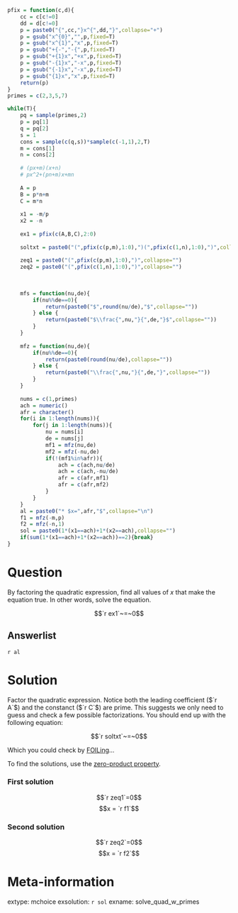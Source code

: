 ```r


pfix = function(c,d){
    cc = c[c!=0]
    dd = d[c!=0]
    p = paste0("{",cc,"}x^{",dd,"}",collapse="+")
    p = gsub("x^{0}","",p,fixed=T)
    p = gsub("x^{1}","x",p,fixed=T)
    p = gsub("+{-","-{",p,fixed=T)
    p = gsub("+{1}x","+x",p,fixed=T)
    p = gsub("-{1}x","-x",p,fixed=T)
    p = gsub("{-1}x","-x",p,fixed=T)
    p = gsub("{1}x","x",p,fixed=T)
    return(p)
}
primes = c(2,3,5,7)

while(T){
    pq = sample(primes,2)
    p = pq[1]
    q = pq[2]
    s = 1
    cons = sample(c(q,s))*sample(c(-1,1),2,T)
    m = cons[1]
    n = cons[2]
    
    # (px+m)(x+n)
    # px^2+(pn+m)x+mn
    
    A = p
    B = p*n+m
    C = m*n
    
    x1 = -m/p
    x2 = -n
    
    ex1 = pfix(c(A,B,C),2:0)
    
    soltxt = paste0("(",pfix(c(p,m),1:0),")(",pfix(c(1,n),1:0),")",collapse="")
    
    zeq1 = paste0("(",pfix(c(p,m),1:0),")",collapse="")
    zeq2 = paste0("(",pfix(c(1,n),1:0),")",collapse="")
    
    
    
    mfs = function(nu,de){
        if(nu%%de==0){
            return(paste0("$",round(nu/de),"$",collapse=""))
        } else {
            return(paste0("$\\frac{",nu,"}{",de,"}$",collapse=""))
        }
    }
    
    mfz = function(nu,de){
        if(nu%%de==0){
            return(paste0(round(nu/de),collapse=""))
        } else {
            return(paste0("\\frac{",nu,"}{",de,"}",collapse=""))
        }
    }
    
    nums = c(1,primes)
    ach = numeric()
    afr = character()
    for(i in 1:length(nums)){
        for(j in 1:length(nums)){
            nu = nums[i]
            de = nums[j]
            mf1 = mfz(nu,de)
            mf2 = mfz(-nu,de)
            if(!(mf1%in%afr)){
                ach = c(ach,nu/de)
                ach = c(ach,-nu/de)
                afr = c(afr,mf1)
                afr = c(afr,mf2)
            }
        }
    }
    al = paste0("* $x=",afr,"$",collapse="\n")
    f1 = mfz(-m,p)
    f2 = mfz(-n,1)
    sol = paste0(1*(x1==ach)+1*(x2==ach),collapse="")
    if(sum(1*(x1==ach)+1*(x2==ach))==2){break}
}
```

Question
========

By factoring the quadratic expression, find all values of $x$ that make the equation true. In other words, solve the equation.

$$`r ex1`~=~0$$


Answerlist
--------

`r al`


Solution
========

Factor the quadratic expression. Notice both the leading coefficient ($`r A`$) and the constanct ($`r C`$) are prime. This suggests we only need to guess and check a few possible factorizations. You should end up with the following equation:

$$`r soltxt`~=~0$$

Which you could check by [FOILing](https://en.wikipedia.org/wiki/FOIL_method)...

To find the solutions, use the [zero-product property](https://en.wikipedia.org/wiki/Zero-product_property#Application_to_finding_roots_of_polynomials).

### First solution

$$`r zeq1`=0$$
$$x = `r f1`$$

### Second solution

$$`r zeq2`=0$$
$$x = `r f2`$$


Meta-information
============
extype: mchoice
exsolution: `r sol`
exname: solve_quad_w_primes